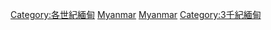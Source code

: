 [[Category:各世紀緬甸|Category:各世紀緬甸]]
[[Category:21世紀各國|Myanmar]]
[[Category:21世紀亞洲|Myanmar]]
[[Category:3千紀緬甸|Category:3千紀緬甸]]